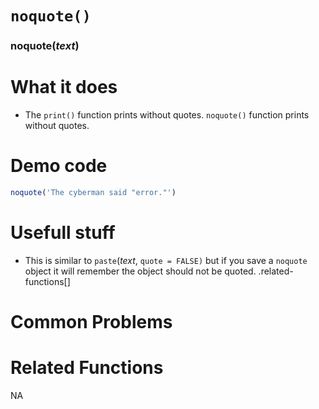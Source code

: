 # [`noquote()`]{.blue}
 
 
### [noquote]{.blue}(*text*){.center} 
 
# What it does 

+ The [`print()`]{.blue} function prints without quotes.  [`noquote()`]{.blue} function prints without quotes.
  
 
# Demo code 

```r
noquote('The cyberman said "error."')
```
  
 
# Usefull stuff 

+ This is similar to [`paste`]{.blue}(*text*, `quote = FALSE)` but if you save a `noquote` object it will remember the object should not be quoted.
.related-functions[]
  
 
# Common Problems 

  
 
# Related Functions 
NA  
